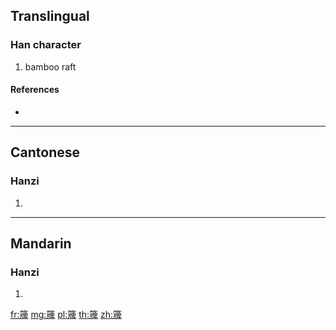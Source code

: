 {{character info/new}}
==Translingual==

===Han character===
{{Han char|rn=118|rad=竹|as=12|sn=18|four=88246|canj=HLLJ}}

# bamboo raft

====References====
* {{Han ref|kx=0901.281|hdz=53016.050|uh=7C30|ud=31792|bh=F06C|bd=61548}}

----

==Cantonese==

===Hanzi===
{{yue-hanzi|jyut=|y=paai4}}

# {{defn|lang=yue|sort=竹12}}

----

==Mandarin==

===Hanzi===
{{cmn-hanzi|pin=[[bēi]] ([[bei1]]), [[pái]] ([[pai2]])|wg=pei<sup>1</sup>, p'ai<sup>2</sup>}}

# {{defn|lang=cmn|sort=竹12}}

[[fr:簰]]
[[mg:簰]]
[[pl:簰]]
[[th:簰]]
[[zh:簰]]